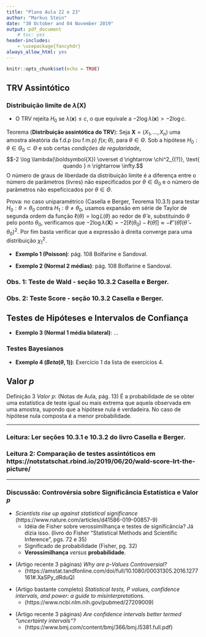 ```yaml
---
title: "Plano Aula 22 e 23"
author: "Markus Stein"
date: "30 October and 04 November 2019"
output: pdf_document
    # toc: yes
header-includes:
    - \usepackage{fancyhdr}
always_allow_html: yes
---
```

\addtolength{\headheight}{1.0cm} 
\pagestyle{fancyplain} 
\rhead{\includegraphics[height=1.5cm]{Logo-40-anos-estatistica.png}}
\lhead{\includegraphics[height=1.5cm]{logoIME60.jpg}}
\chead{UNIVERSIDADE FEDERAL DO RIO GRANDE DO SUL \\
INSTITUTO DE MATEMÁTICA E ESTATÍSTICA \\
DEPARTAMENTO DE ESTATÍSTICA \\
\vspace{0.3cm}
MAT02023 - INFERÊNCIA B - 2019/2
}
\renewcommand{\headrulewidth}{0pt} 


```r
knitr::opts_chunk$set(echo = TRUE)
```

## TRV Assintótico

### Distribuição limite de $\lambda(\boldsymbol{X})$
* O TRV rejeita $H_0$ se $\lambda(\boldsymbol{x}) \leq c$, o que equivale a $-2 \log \lambda(\boldsymbol{x}) > -2 \log c$.  

\vspace{0.5cm}

Teorema (**Distribuição assintótica do TRV**): Seja $\boldsymbol{X} = (X_1, \ldots, X_n)$ uma amostra aleatória da f.d.p (ou f.m.p) $f(x; \theta)$, para $\theta \in \Theta$. Sob a hipótese $H_0: \theta \in \Theta_0 \subset \Theta$ e sob certas *condições de regularidade*, 
$$-2 \log \lambda(\boldsymbol{X}) \overset d \rightarrow \chi^2_{(?)}, \text{    quando  } n \rightarrow \infty.$$
O número de graus de liberdade da distribuição limite é a diferença entre o número de parâmetros (livres) não especificados por $\theta \in \Theta_0$ e o número de parâmetros não espeficicados por $\theta \in \Theta$.  

Prova: no caso uniparamétrico (Casella e Berger, Teorema 10.3.1) para testar $H_0: \theta = \theta_0$ contra $H_1: \theta \neq \theta_0$, usamos expansão em série de Taylor de segunda ordem da função $\ell(\theta) = \log L(\theta)$ ao redor de $\hat \theta$ e, substituindo $\theta$ pelo ponto $\theta_0$, verificamos que $- 2 \log \lambda(\boldsymbol{X}) = - 2 \left[ \ell(\theta_0) - \ell(\hat \theta) \right] \approx - \ell''(\hat \theta) (\hat \theta - \theta_0)^2$. Por fim basta verificar que a expressão à direita converge para uma distribuição $\chi^2_1$.   

\vspace{0.5cm}

* **Exemplo 1 (Poisson)**: pág. 108 Bolfarine e Sandoval.  

* **Exemplo 2 (Normal 2 médias)**: pág. 108 Bolfarine e Sandoval.  


### Obs. 1: Teste de Wald - seção 10.3.2 Casella e Berger.  
    
### Obs. 2: Teste Score - seção 10.3.2 Casella e Berger.
    
    

## Testes de Hipóteses e Intervalos de Confiança
* **Exemplo 3 (Normal 1 média bilateral)**: ... 



### Testes Bayesianos
* **Exemplo 4 ($Beta(\theta, 1)$)**: Exercício 1 da lista de exercícios 4.



## Valor $p$
Definição 3 *Valor $p$*: (Notas de Aula, pág. 13) É a probabilidade de se obter uma estatística de teste igual ou
mais extrema que aquela observada em uma amostra, supondo que a hipótese nula é verdadeira. No caso de hipótese nula
composta é a menor probabilidade.


\vspace{0.5cm}

***
<!-- ### Tarefa: Fazer a lista 3 para entregar. -->
### Leitura: Ler seções 10.3.1 e 10.3.2 do livro Casella e Berger.

### Leitura 2: Comparação de testes assintóticos em https://notstatschat.rbind.io/2019/06/20/wald-score-lrt-the-picture/
***

<!-- pagina thomas - intervalos -->
<!-- https://notstatschat.rbind.io/2019/06/11/confidence-intervals-not-a-very-strong-property/ -->
<!-- https://notstatschat.rbind.io/2019/06/20/wald-score-lrt-the-picture/ -->

<!-- - writing design -->
<!-- - EM algorithm - git project and rmd; -->
<!-- - SES -->
<!-- - InfB -->
<!--   - marcar sala -->


<!-- explorar nivel e tamanho de testes -->
<!-- explorar nível de confiança e cobertura do intervalo  -->
<!-- fazer questões da prova... teste bayesiano por intervalo??? ver questões que faltaram ser abordadaqs na prova -->


<!-- discussão p-valor??? leituras ...debora mayo... -->
### Discussão: Controvérsia sobre Significância Estatística e Valor $p$  
* *Scientists rise up against statistical significance* (https://www.nature.com/articles/d41586-019-00857-9)  
    + Idéia de Fisher sobre verossimilhança e testes de significância? Já dizia isso. (livro do Fisher "Statistical Methods and Scientific Inference", pgs. 72 e 35)   
    + Significado de probabilidade (Fisher, pg. 32)
    + **Verossimilhança** *versus* **probabilidade**.  

\vspace{0.5cm}

* (Artigo recente 3 páginas) *Why are p-Values Controversial?*  
    + (https://amstat.tandfonline.com/doi/full/10.1080/00031305.2016.1277161#.XaSPy_dRduQ)   

\vspace{0.5cm}

* (Artigo bastante completo) *Statistical tests, P values, confidence intervals, and power: a guide to misinterpretations.*  
    + (https://www.ncbi.nlm.nih.gov/pubmed/27209009)    

\vspace{0.5cm}

* (Artigo recente 3 páginas) *Are confidence intervals better termed “uncertainty intervals”?*  
    + (https://www.bmj.com/content/bmj/366/bmj.l5381.full.pdf)   

<!-- Debora Mayo -->
<!-- https://errorstatistics.com/2019/06/17/the-2019-asa-guide-to-p-values-and-statistical-significance-dont-say-what-you-dont-mean-some-recommendations/ -->


<!-- lista 4 - pegar lista 5 e 6 da marcia-->
<!-- - razão de verossimilhanças monótona -->
<!-- - valor $p$ ...exercicios do casella esta estensos -->
<!-- - testes como intervalos... -->
<!-- - testes bayesianos -->

<!-- lista 5 - pegar exercicios da lista 3 -->
<!-- - teste assintóticos -->
<!-- - TRV para diferenças, razões -->
<!-- - intervalos e testes -->

<!-- lista 6 -->
<!-- - Teste bayesianos -->
<!-- - https://rpubs.com/ulamht/470151 -->
<!-- - http://web.stanford.edu/class/stats200/Lecture20.pdf -->




<!-- aula 28 -->
<!-- - Testes assintóticos -->




